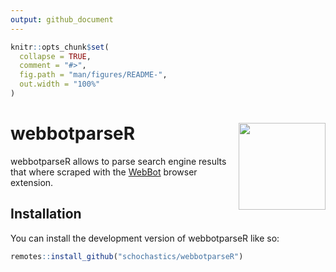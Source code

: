 ```yaml
---
output: github_document
---
```


<!-- README.md is generated from README.Rmd. Please edit that file -->

```r
knitr::opts_chunk$set(
  collapse = TRUE,
  comment = "#>",
  fig.path = "man/figures/README-",
  out.width = "100%"
)
```

# webbotparseR  <img src="man/figures/logo.png" align="right" height="139" />

<!-- badges: start -->
<!-- badges: end -->

webbotparseR allows to parse search engine results that where scraped with the [WebBot](https://github.com/gesiscss/WebBot) browser extension.

## Installation

You can install the development version of webbotparseR like so:

``` r
remotes::install_github("schochastics/webbotparseR")
```

